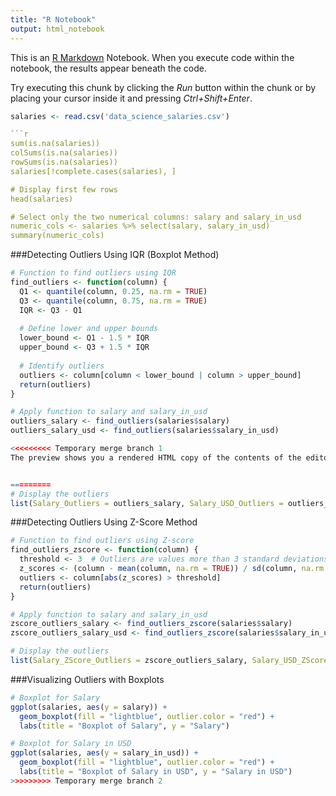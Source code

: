```yaml
---
title: "R Notebook"
output: html_notebook
---
```


This is an [R Markdown](http://rmarkdown.rstudio.com) Notebook. When you execute code within the notebook, the results appear beneath the code. 

Try executing this chunk by clicking the *Run* button within the chunk or by placing your cursor inside it and pressing *Ctrl+Shift+Enter*. 

```r
salaries <- read.csv('data_science_salaries.csv')

```r
sum(is.na(salaries))
colSums(is.na(salaries))
rowSums(is.na(salaries))
salaries[!complete.cases(salaries), ] 

# Display first few rows
head(salaries)

# Select only the two numerical columns: salary and salary_in_usd
numeric_cols <- salaries %>% select(salary, salary_in_usd)
summary(numeric_cols)
```

###Detecting Outliers Using IQR (Boxplot Method)
```r
# Function to find outliers using IQR
find_outliers <- function(column) {
  Q1 <- quantile(column, 0.25, na.rm = TRUE)
  Q3 <- quantile(column, 0.75, na.rm = TRUE)
  IQR <- Q3 - Q1
  
  # Define lower and upper bounds
  lower_bound <- Q1 - 1.5 * IQR
  upper_bound <- Q3 + 1.5 * IQR
  
  # Identify outliers
  outliers <- column[column < lower_bound | column > upper_bound]
  return(outliers)
}

# Apply function to salary and salary_in_usd
outliers_salary <- find_outliers(salaries$salary)
outliers_salary_usd <- find_outliers(salaries$salary_in_usd)

<<<<<<<<< Temporary merge branch 1
The preview shows you a rendered HTML copy of the contents of the editor. Consequently, unlike *Knit*, *Preview* does not run any R code chunks. Instead, the output of the chunk when it was last run in the editor is displayed.


=========
# Display the outliers
list(Salary_Outliers = outliers_salary, Salary_USD_Outliers = outliers_salary_usd)

```

###Detecting Outliers Using Z-Score Method

```r
# Function to find outliers using Z-score
find_outliers_zscore <- function(column) {
  threshold <- 3  # Outliers are values more than 3 standard deviations from the mean
  z_scores <- (column - mean(column, na.rm = TRUE)) / sd(column, na.rm = TRUE)
  outliers <- column[abs(z_scores) > threshold]
  return(outliers)
}

# Apply function to salary and salary_in_usd
zscore_outliers_salary <- find_outliers_zscore(salaries$salary)
zscore_outliers_salary_usd <- find_outliers_zscore(salaries$salary_in_usd)

# Display the outliers
list(Salary_ZScore_Outliers = zscore_outliers_salary, Salary_USD_ZScore_Outliers = zscore_outliers_salary_usd)

```

###Visualizing Outliers with Boxplots
```r
# Boxplot for Salary
ggplot(salaries, aes(y = salary)) +
  geom_boxplot(fill = "lightblue", outlier.color = "red") +
  labs(title = "Boxplot of Salary", y = "Salary")

# Boxplot for Salary in USD
ggplot(salaries, aes(y = salary_in_usd)) +
  geom_boxplot(fill = "lightblue", outlier.color = "red") +
  labs(title = "Boxplot of Salary in USD", y = "Salary in USD")
>>>>>>>>> Temporary merge branch 2

```
